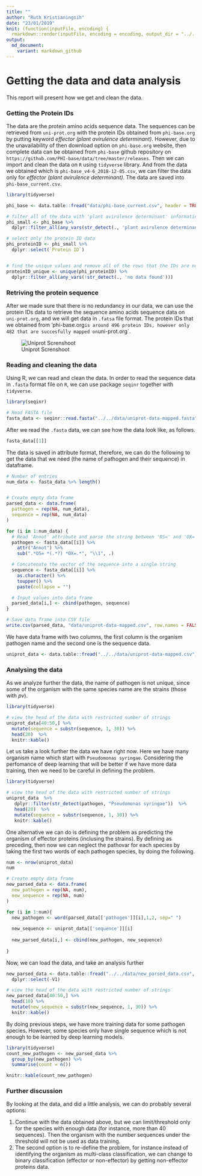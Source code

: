 ```yaml
---
title: ""
author: "Ruth Kristianingsih"
date: "23/01/2019"
knit: (function(inputFile, encoding) {
  rmarkdown::render(inputFile, encoding = encoding, output_dir = "../../reports") })
output:
  md_document:
    variant: markdown_github
---
```


# Getting the data and data analysis

This report will present how we get and clean the data.

### Getting the Protein IDs

The data are the protein amino acids sequence data. The sequences can be retrieved from `uni-prot.org` with the protein IDs obtained from `phi-base.org` by putting keyword *effector (plant avirulence determinant)*. However, due to the unavailability of then download option on `phi-base.org` website, then complete data can be obtained from `phi-base` github repository on `https://github.com/PHI-base/data/tree/master/releases`. Then we can import and clean the data on `R` using `tidyverse` library. And from the data we obtained which is `phi-base_v4-6_2018-12-05.csv`, we can filter the data only for  *effector (plant avirulence determinant)*. The data are saved into `phi-base_current.csv`.

```r
library(tidyverse)

phi_base <- data.table::fread("data/phi-base_current.csv", header = TRUE)

# filter all of the data with 'plant avirulence determinant' information
phi_small <- phi_base %>%
  dplyr::filter_all(any_vars(str_detect(., 'plant avirulence determinant')))

# select only the protein ID data
phi_proteinID <- phi_small %>%
  dplyr::select(`Protein ID`)


# find the unique values and remove all of the rows that the IDs are not available
proteinID_unique <- unique(phi_proteinID) %>%
  dplyr::filter_all(any_vars(!str_detect(., 'no data found')))
```

### Retriving the protein sequence

After we made sure that there is no redundancy in our data, we can use the protein IDs data to retrieve the sequence amino acids sequence data on `uni-prot.org`, and we will get data in `.fatsa` file format. The protein IDs that we obtained from 'phi-base.org` is around 496 protein IDs, however only 482 that are succesfully mapped on `uni-prot.org`.

![Uniprot Screnshoot](../../data/images/uniprot-screenshoot.png)

### Reading and cleaning the data

Using R, we can read and clean the data. In order to read the sequence data in `.fasta` format file on `R`, we can use package `seqinr` together with `tidyverse`. 

```r
library(seqinr)

# Read FASTA file
fasta_data <- seqinr::read.fasta("../../data/uniprot-data-mapped.fasta")
```

After we read the `.fasta` data, we can see how the data look like, as follows.

```r
fasta_data[[1]]
```

The data is saved in attribute format, therefore, we can do the following to get the data that we need (the name of pathogen and their sequence) in dataframe.

```r
# Number of entries
num_data <- fasta_data %>% length()


# Create empty data frame
parsed_data <- data.frame(
  pathogen = rep(NA, num_data),
  sequence = rep(NA, num_data)
)

for (i in 1:num_data) {
  # Read 'Annot' attribute and parse the string between 'OS=' and 'OX='
  pathogen <- fasta_data[[i]] %>%
    attr("Annot") %>%
    sub(".*OS= *(.*?) *OX=.*", "\\1", .)

  # Concatenate the vector of the sequence into a single string
  sequence <- fasta_data[[i]] %>%
    as.character() %>%
    toupper() %>%
    paste(collapse = "")

  # Input values into data frame
  parsed_data[i,] <- cbind(pathogen, sequence)
}

# Save data frame into CSV file
write.csv(parsed_data, "data/uniprot-data-mapped.csv", row.names = FALSE)
```

We have data frame with two columns, the first column is the organism pathogen name and the second one is the sequence data. 

```r
uniprot_data <- data.table::fread("../../data/uniprot-data-mapped.csv")
```

### Analysing the data

As we analyze further the data, the name of pathogen is not unique, since some of the organism with the same species name are the strains (those with *pv*). 

```r
library(tidyverse)

# view the head of the data with restricted number of strings
uniprot_data[40:50,] %>%
  mutate(sequence = substr(sequence, 1, 30)) %>% 
  head(20)  %>%
  knitr::kable()
```

Let us take a look further the data we have right now. Here we have many organism name which start with `Pseudomonas syringae`. Considering the perfomance of deep learning that will be better if we have more data training, then we need to be careful in defining the problem. 


```r
library(tidyverse)

# view the head of the data with restricted number of strings
uniprot_data  %>% 
   dplyr::filter(str_detect(pathogen, "Pseudomonas syringae"))  %>%
   head(20)  %>%
   mutate(sequence = substr(sequence, 1, 30)) %>% 
   knitr::kable()

```

One alternative we can do is defining the problem as predicting the organism of effector proteins (inclusing the strains). By defining as preceding, then now we can neglect the pathovar for each species by taking the first two words of each pathogen species, by doing the following. 

```r
num <- nrow(uniprot_data)
num

# Create empty data frame
new_parsed_data <- data.frame(
  new_pathogen = rep(NA, num),
  new_sequence = rep(NA, num)
)

for (i in 1:num){
  new_pathogen <- word(parsed_data[['pathogen']][i],1,2, sep=" ")
  
  new_sequence <- uniprot_data[['sequence']][i]
  
  new_parsed_data[i,] <- cbind(new_pathogen, new_sequence)
  
}

```

Now, we can load the data, and take an analysis further


```r
new_parsed_data <- data.table::fread("../../data/new_parsed_data.csv", header = TRUE) %>% 
  dplyr::select(-V1)
```

```r
# view the head of the data with restricted number of strings
new_parsed_data[40:50,] %>% 
  head(10) %>% 
  mutate(new_sequence = substr(new_sequence, 1, 30)) %>% 
  knitr::kable()
```

By doing previous steps, we have more training data for some pathogen species. However, some species only have single sequence which is not enough to be learned by deep learning models. 


```r
library(tidyverse)
count_new_pathogen <- new_parsed_data %>%
  group_by(new_pathogen) %>%
  summarise(count = n())

knitr::kable(count_new_pathogen)
```

### Further discussion

By looking at the data, and did a little analysis, we can do probably several options:

1. Continue with the data obtained above, but we can limit/threshold only for the species with enough data (for instance, more than 40 sequences). Then the organism with the number sequences under the threshold will not be used as data training.
2. The second option is to re-define the problem, for instance instead of identifying the organism as multi-class classification, we can change to binary classification (effector or non-effector) by getting non-effector proteins data.  


 
